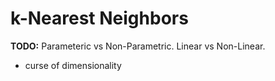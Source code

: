 # k-Nearest Neighbors {#knn-reg}


**TODO:** Parameteric vs Non-Parametric. Linear vs Non-Linear.

- curse of dimensionality

